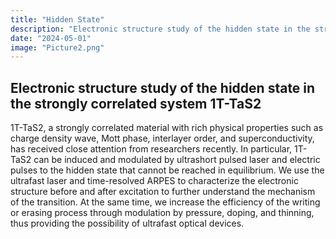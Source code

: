 ```yaml
---
title: "Hidden State"
description: "Electronic structure study of the hidden state in the strongly correlated system 1T-TaS2"
date: "2024-05-01"
image: "Picture2.png"
---
```


## Electronic structure study of the hidden state in the strongly correlated system 1T-TaS2

1T-TaS2, a strongly correlated material with rich physical properties such as charge density wave, Mott phase, interlayer order, and superconductivity, has received close attention from researchers recently. In particular, 1T-TaS2 can be induced and modulated by ultrashort pulsed laser and electric pulses to the hidden state that cannot be reached in equilibrium. We use the ultrafast laser and time-resolved ARPES to characterize the electronic structure before and after excitation to further understand the mechanism of the transition. At the same time, we increase the efficiency of the writing or erasing process through modulation by pressure, doping, and thinning, thus providing the possibility of ultrafast optical devices.
